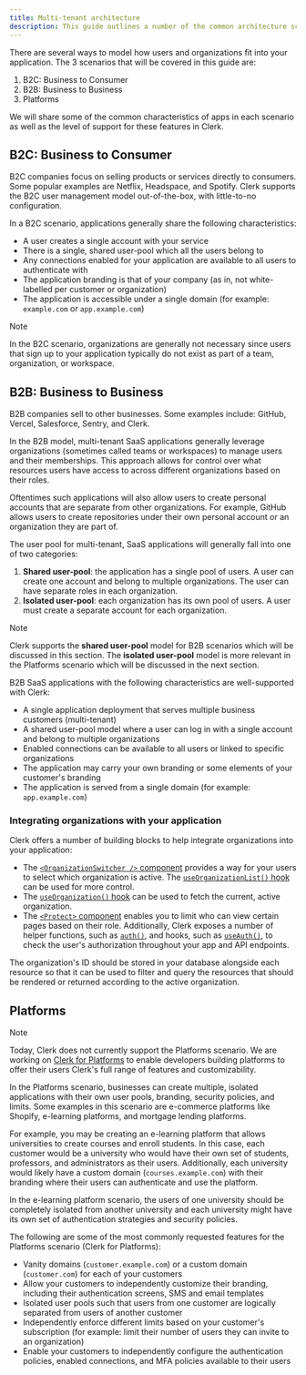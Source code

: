 ```yaml
---
title: Multi-tenant architecture
description: This guide outlines a number of the common architecture scenarios for building B2B, B2C, and Platform applications with Clerk, their characteristics, and limitations.
---
```


There are several ways to model how users and organizations fit into your application. The 3 scenarios that will be covered in this guide are:

1. B2C: Business to Consumer
1. B2B: Business to Business
1. Platforms

We will share some of the common characteristics of apps in each scenario as well as the level of support for these features in Clerk.

## B2C: Business to Consumer

B2C companies focus on selling products or services directly to consumers. Some popular examples are Netflix, Headspace, and Spotify. Clerk supports the B2C user management model out-of-the-box, with little-to-no configuration.

In a B2C scenario, applications generally share the following characteristics:

- A user creates a single account with your service
- There is a single, shared user-pool which all the users belong to
- Any connections enabled for your application are available to all users to authenticate with
- The application branding is that of your company (as in, not white-labelled per customer or organization)
- The application is accessible under a single domain (for example: `example.com` or `app.example.com`)

> [!NOTE]
> In the B2C scenario, organizations are generally not necessary since users that sign up to your application typically do not exist as part of a team, organization, or workspace.

## B2B: Business to Business

B2B companies sell to other businesses. Some examples include: GitHub, Vercel, Salesforce, Sentry, and Clerk.

In the B2B model, multi-tenant SaaS applications generally leverage organizations (sometimes called teams or workspaces) to manage users and their memberships. This approach allows for control over what resources users have access to across different organizations based on their roles.

Oftentimes such applications will also allow users to create personal accounts that are separate from other organizations. For example, GitHub allows users to create repositories under their own personal account or an organization they are part of.

The user pool for multi-tenant, SaaS applications will generally fall into one of two categories:

1. **Shared user-pool**: the application has a single pool of users. A user can create one account and belong to multiple organizations. The user can have separate roles in each organization.
1. **Isolated user-pool**: each organization has its own pool of users. A user must create a separate account for each organization.

> [!NOTE]
> Clerk supports the **shared user-pool** model for B2B scenarios which will be discussed in this section. The **isolated user-pool** model is more relevant in the Platforms scenario which will be discussed in the next section.

B2B SaaS applications with the following characteristics are well-supported with Clerk:

- A single application deployment that serves multiple business customers (multi-tenant)
- A shared user-pool model where a user can log in with a single account and belong to multiple organizations
- Enabled connections can be available to all users or linked to specific organizations
- The application may carry your own branding or some elements of your customer's branding
- The application is served from a single domain (for example: `app.example.com`)

### Integrating organizations with your application

Clerk offers a number of building blocks to help integrate organizations into your application:

- The [`<OrganizationSwitcher />` component](/docs/reference/general/components/organization/organization-switcher) provides a way for your users to select which organization is active. The [`useOrganizationList()` hook](/docs/custom-flows/organization-switcher) can be used for more control.
- The [`useOrganization()` hook](/docs/reference/general/hooks/use-organization) can be used to fetch the current, active organization.
- The [`<Protect>` component](/docs/reference/general/components/control/protect) enables you to limit who can view certain pages based on their role. Additionally, Clerk exposes a number of helper functions, such as [`auth()`](/docs/references/nextjs/auth), and hooks, such as [`useAuth()`](/docs/reference/general/hooks/use-auth), to check the user's authorization throughout your app and API endpoints.

The organization's ID should be stored in your database alongside each resource so that it can be used to filter and query the resources that should be rendered or returned according to the active organization.

## Platforms

> [!NOTE]
> Today, Clerk does not currently support the Platforms scenario. We are working on [Clerk for Platforms](https://feedback.clerk.com/roadmap/3b40265e-d8ae-41b0-a4b3-9c947d460218) to enable developers building platforms to offer their users Clerk's full range of features and customizability.

In the Platforms scenario, businesses can create multiple, isolated applications with their own user pools, branding, security policies, and limits. Some examples in this scenario are e-commerce platforms like Shopify, e-learning platforms, and mortgage lending platforms.

For example, you may be creating an e-learning platform that allows universities to create courses and enroll students. In this case, each customer would be a university who would have their own set of students, professors, and administrators as their users. Additionally, each university would likely have a custom domain (`courses.example.com`) with their branding where their users can authenticate and use the platform.

In the e-learning platform scenario, the users of one university should be completely isolated from another university and each university might have its own set of authentication strategies and security policies.

The following are some of the most commonly requested features for the Platforms scenario (Clerk for Platforms):

- Vanity domains (`customer.example.com`) or a custom domain (`customer.com`) for each of your customers
- Allow your customers to independently customize their branding, including their authentication screens, SMS and email templates
- Isolated user pools such that users from one customer are logically separated from users of another customer
- Independently enforce different limits based on your customer's subscription (for example: limit their number of users they can invite to an organization)
- Enable your customers to independently configure the authentication policies, enabled connections, and MFA policies available to their users
